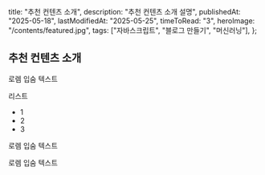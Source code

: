   title: "추천 컨텐츠 소개",
  description: "추천 컨텐츠 소개 설명",
  publishedAt: "2025-05-18",
  lastModifiedAt: "2025-05-25",
  timeToRead: "3",
  heroImage: "/contents/featured.jpg",
  tags: ["자바스크립트", "블로그 만들기", "머신러닝"],
};

## 추천 컨텐츠 소개

로렘 입숨 텍스트

리스트

- 1
- 2
- 3

로렘 입숨 텍스트

로렘 입숨 텍스트
